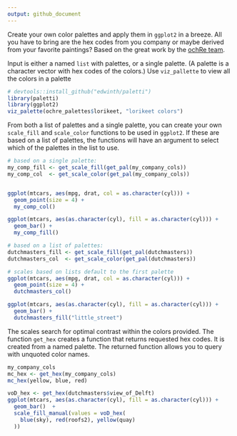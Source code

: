 ```yaml
---
output: github_document
---
```


Create your own color palettes and apply them in `ggplot2` in a breeze. All you
have to bring are the hex codes from you company or maybe derived from your
favorite paintings? Based on the great work by the [ochRe team](https://github.com/ropenscilabs/ochRe). 

Input is either a named `list` with palettes, or a single palette. (A palette
is a character vector with hex codes of the colors.) Use `viz_pallette` to view 
all the colors in a palette

```r
# devtools::install_github("edwinth/paletti")
library(paletti)
library(ggplot2)
viz_palette(ochre_palettes$lorikeet, "lorikeet colors")
```

From both a list of palettes and a single palette, you can create your own 
`scale_fill` and `scale_color` functions to be used in `ggplot2`. If these are
based on a list of palettes, the functions will have an argument to select which 
of the palettes in the list to use. 

```r
# based on a single palette:
my_comp_fill <- get_scale_fill(get_pal(my_company_cols))
my_comp_col  <- get_scale_color(get_pal(my_company_cols))


ggplot(mtcars, aes(mpg, drat, col = as.character(cyl))) +
  geom_point(size = 4) +
  my_comp_col()

ggplot(mtcars, aes(as.character(cyl), fill = as.character(cyl))) +
  geom_bar() +
  my_comp_fill()

# based on a list of palettes:
dutchmasters_fill <- get_scale_fill(get_pal(dutchmasters))
dutchmasters_col  <- get_scale_color(get_pal(dutchmasters))

# scales based on lists default to the first palette
ggplot(mtcars, aes(mpg, drat, col = as.character(cyl))) +
  geom_point(size = 4) +
  dutchmasters_col()

ggplot(mtcars, aes(as.character(cyl), fill = as.character(cyl))) +
  geom_bar() +
  dutchmasters_fill("little_street")
```

The scales search for optimal contrast within the colors provided. The function
`get_hex` creates a function that returns requested hex codes. It is created 
from a named palette. The returned function allows you to query with unquoted
color names.

```r
my_company_cols
mc_hex <- get_hex(my_company_cols)
mc_hex(yellow, blue, red)

voD_hex <- get_hex(dutchmasters$view_of_Delft)
ggplot(mtcars, aes(as.character(cyl), fill = as.character(cyl))) +
  geom_bar()  +
  scale_fill_manual(values = voD_hex(
    blue(sky), red(roofs2), yellow(quay)
  ))
```


